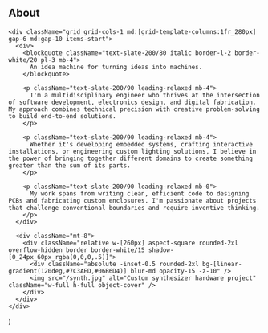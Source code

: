   <section className="relative py-20">
    <h2 className="text-white font-extrabold text-3xl mb-4">About</h2>

    <div className="grid grid-cols-1 md:[grid-template-columns:1fr_280px] gap-6 md:gap-10 items-start">
      <div>
        <blockquote className="text-slate-200/80 italic border-l-2 border-white/20 pl-3 mb-4">
          An idea machine for turning ideas into machines.
        </blockquote>

        <p className="text-slate-200/90 leading-relaxed mb-4">
          I'm a multidisciplinary engineer who thrives at the intersection of software development, electronics design, and digital fabrication. My approach combines technical precision with creative problem-solving to build end-to-end solutions.
        </p>

        <p className="text-slate-200/90 leading-relaxed mb-4">
          Whether it's developing embedded systems, crafting interactive installations, or engineering custom lighting solutions, I believe in the power of bringing together different domains to create something greater than the sum of its parts.
        </p>

        <p className="text-slate-200/90 leading-relaxed mb-0">
          My work spans from writing clean, efficient code to designing PCBs and fabricating custom enclosures. I'm passionate about projects that challenge conventional boundaries and require inventive thinking.
        </p>
      </div>

      <div className="mt-8">
        <div className="relative w-[260px] aspect-square rounded-2xl overflow-hidden border border-white/15 shadow-[0_24px_60px_rgba(0,0,0,.5)]">
          <div className="absolute -inset-0.5 rounded-2xl bg-[linear-gradient(120deg,#7C3AED,#06B6D4)] blur-md opacity-15 -z-10" />
          <img src="/synth.jpg" alt="Custom synthesizer hardware project" className="w-full h-full object-cover" />
        </div>
      </div>
    </div>
  </section>
)
